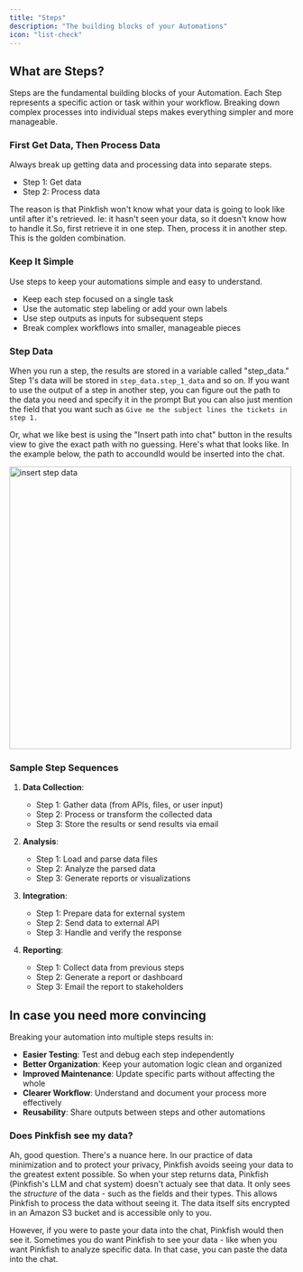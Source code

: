 ```yaml
---
title: "Steps"
description: "The building blocks of your Automations"
icon: "list-check"
---
```


## What are Steps?

Steps are the fundamental building blocks of your Automation. Each Step represents a specific action or task within your workflow. Breaking down complex processes into individual steps makes everything simpler and more manageable.

### First Get Data, Then Process Data
Always break up getting data and processing data into separate steps. 
- Step 1: Get data
- Step 2: Process data

The reason is that Pinkfish won't know what your data is going to look like until after it's retrieved. Ie: it hasn't seen your data, so it doesn't know how to handle it.So, first retrieve it in one step. Then, process it in another step. This is the golden combination.

### Keep It Simple

Use steps to keep your automations simple and easy to understand.
- Keep each step focused on a single task
- Use the automatic step labeling or add your own labels
- Use step outputs as inputs for subsequent steps
- Break complex workflows into smaller, manageable pieces

### Step Data 
When you run a step, the results are stored in a variable called "step_data." Step 1's data will be stored in `step_data.step_1_data` and so on. If you want to use the output of a step in another step, you can figure out the path to the data you need and specify it in the prompt But you can also just mention the field that you want such as `Give me the subject lines the tickets in step 1.`

Or, what we like best is using the "Insert path into chat" button in the results view to give the exact path with no guessing. Here's what that looks like. In the example below, the path to accoundId would be inserted into the chat.

<img src="/images/examples/insert.png" alt="insert step data" width="500" /> 

### Sample Step Sequences

1. **Data Collection**:
   - Step 1: Gather data (from APIs, files, or user input)
   - Step 2: Process or transform the collected data
   - Step 3: Store the results or send results via email

2. **Analysis**:
   - Step 1: Load and parse data files
   - Step 2: Analyze the parsed data
   - Step 3: Generate reports or visualizations

3. **Integration**:
   - Step 1: Prepare data for external system
   - Step 2: Send data to external API
   - Step 3: Handle and verify the response

4. **Reporting**:
   - Step 1: Collect data from previous steps
   - Step 2: Generate a report or dashboard
   - Step 3: Email the report to stakeholders

## In case you need more convincing

Breaking your automation into multiple steps results in:

- **Easier Testing**: Test and debug each step independently
- **Better Organization**: Keep your automation logic clean and organized
- **Improved Maintenance**: Update specific parts without affecting the whole
- **Clearer Workflow**: Understand and document your process more effectively
- **Reusability**: Share outputs between steps and other automations


### Does Pinkfish see my data?

Ah, good question. There's a nuance here. In our practice of data minimization and to protect your privacy, Pinkfish avoids seeing your data to the greatest extent possible. So when your step returns data, Pinkfish (Pinkfish's LLM and chat system) doesn't actualy see that data. It only sees the *structure* of the data - such as the fields and their types. This allows Pinkfish to process the data without seeing it. The data itself sits encrypted in an Amazon S3 bucket and is accessible only to you. 

However, if you were to paste your data into the chat, Pinkfish would then see it. Sometimes you do want Pinkfish to see your data - like when you want Pinkfish to analyze specific data. In that case, you can paste the data into the chat.

